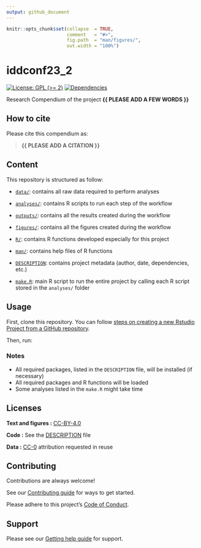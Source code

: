 ```yaml
---
output: github_document
---
```


<!-- README.md is generated from README.Rmd. Please edit that file -->


```r
knitr::opts_chunk$set(collapse  = TRUE,
                      comment   = "#>",
                      fig.path  = "man/figures/",
                      out.width = "100%")
```



# iddconf23_2


<!-- badges: start -->
[![License: GPL (>= 2)](https://img.shields.io/badge/License-GPL%20%28%3E%3D%202%29-blue.svg)](https://choosealicense.com/licenses/gpl-2.0/)
[![Dependencies](https://img.shields.io/badge/dependencies-2/71-green?style=flat)](#)
<!-- badges: end -->


Research Compendium of the project **{{ PLEASE ADD A FEW WORDS }}**



## How to cite

Please cite this compendium as: 

> **{{ PLEASE ADD A CITATION }}**



## Content

This repository is structured as follow:

- [`data/`](https://github.com/p-ruiz-cuenca/iddconf23_2/tree/master/data):
contains all raw data required to perform analyses

- [`analyses/`](https://github.com/p-ruiz-cuenca/iddconf23_2/tree/main/analyses/):
contains R scripts to run each step of the workflow

- [`outputs/`](https://github.com/p-ruiz-cuenca/iddconf23_2/tree/main/outputs):
contains all the results created during the workflow

- [`figures/`](https://github.com/p-ruiz-cuenca/iddconf23_2/tree/main/figures):
contains all the figures created during the workflow

- [`R/`](https://github.com/p-ruiz-cuenca/iddconf23_2/tree/main/R):
contains R functions developed especially for this project

- [`man/`](https://github.com/p-ruiz-cuenca/iddconf23_2/tree/main/man):
contains help files of R functions

- [`DESCRIPTION`](https://github.com/p-ruiz-cuenca/iddconf23_2/tree/main/DESCRIPTION):
contains project metadata (author, date, dependencies, etc.)

- [`make.R`](https://github.com/p-ruiz-cuenca/iddconf23_2/tree/main/make.R):
main R script to run the entire project by calling each R script stored in the `analyses/` folder



## Usage

First, clone this repository. You can follow [steps on creating a new Rstudio Project from a GitHub repository](https://www.epirhandbook.com/en/version-control-and-collaboration-with-git-and-github.html?q=clone#clone-from-a-github-repository). 

Then, run:

### Notes

- All required packages, listed in the `DESCRIPTION` file, will be installed (if necessary)
- All required packages and R functions will be loaded
- Some analyses listed in the `make.R` might take time

## Licenses

**Text and figures :**  [CC-BY-4.0](http://creativecommons.org/licenses/by/4.0/)

**Code :** See the [DESCRIPTION](DESCRIPTION) file

**Data :** [CC-0](http://creativecommons.org/publicdomain/zero/1.0/) attribution requested in reuse

## Contributing

Contributions are always welcome!

See our [Contributing guide](/.github/CONTRIBUTING.md) for ways to get started.

Please adhere to this project's [Code of Conduct](/.github/CODE_OF_CONDUCT.md).

## Support

Please see our [Getting help guide](/.github/SUPPORT.md) for support.


